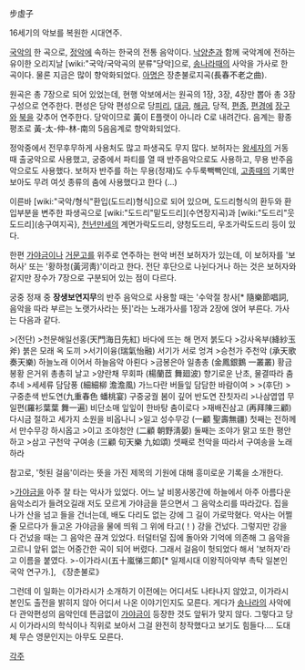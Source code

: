 步虛子

{{{#!html
<iframe width="560" height="315" src="//www.youtube.com/embed/sgZFjCI97ls" frameborder="0" allowfullscreen></iframe>
}}}

{{{#!html
<iframe width="420" height="315" src="//www.youtube.com/embed/Pf1KyiMFwhA" frameborder="0" allowfullscreen></iframe>
}}}
16세기의 악보를 복원한 시대연주. 

[[국악]]의 한 곡으로, [[정악]]에 속하는 한국의 전통 음악이다. [[낙양춘]]과 함께 국악계에 전하는 유이한 오리지날 [wiki:"국악/국악곡의 분류"당악]으로, [[송]]나라때의 사악을 가사로 한 곡이다. 물론 지금은 많이 향악화되었다. [[아명]]은 장춘불로지곡(長春不老之曲).

원곡은 총 7장으로 되어 있었는데, 현행 악보에서는 원곡의 1장, 3장, 4장만 뽑아 총 3장 구성으로 연주한다. 편성은 당악 편성으로 당[[피리]], [[대금]], [[해금]], 당적, [[편종]], [[편경]]에 [[장구]]와 [[북]]을 갖추어 연주한다. 당악이므로 黃이 E플랫이 아니라 C로 내려간다. 음계는 황종평조로 黃-太-仲-林-南의 5음음계로 향악화되었다.

정악중에서 전무후무하게 사용처도 많고 파생곡도 무지 많다. 보허자는 [[왕세자]]의 거동 때 출궁악으로 사용했고, 궁중에서 파티를 열 때 반주음악으로도 사용하고, 무용 반주음악으로도 사용했다. 보허자 반주를 하는 무용(정재)도 수두룩빽빽인데, [[고종]]때의 기록만 보아도 무려 여섯 종류의 춤에 사용했다고 한다 (…) 

이른바 [wiki:"국악/형식"환입(도드리)형식]으로 되어 있으며, 도드리형식의 환두와 환입부분을 변주한 파생곡으로 [wiki:"도드리"밑도드리](수연장지곡)과 [wiki:"도드리"웃도드리](송구여지곡}, [[천년만세]]의 계면가락도드리, 양청도드리, 우조가락도드리 등이 있다.

{{{#!HTML
<iframe width="420" height="315" src="//www.youtube.com/embed/6qdTHxaEAfI" frameborder="0" allowfullscreen></iframe>
}}}
한편 [[가야금]]이나 [[거문고]]를 위주로 연주하는 현악 버전 보허자가 있는데, 이 보허자를 '보허사' 또는 '황하청(黃河靑)'이라고 한다. 전단 후단으로 나뉜다거나 하는 것은 보허자와 같지만 장수가 7장으로 구분되어 있는 점이 다르다.

궁중 정재 중 '''장생보연지무'''의 반주 음악으로 사용할 때는 '수악절 창사[* 隨樂節唱詞, 음악을 따라 부르는 노랫가사라는 뜻]'라는 노래가사를 1장과 2장에 얹어 부른다. 가사는 다음과 같다.

>(전단)
>천문해일선홍(天門海日先紅) 바다에 뜨는 해 먼저 붉도다
>강사옥부(絳紗玉斧) 붉은 모래 옥 도끼
>서기이융(瑞氣怡融) 서기가 서로 엉겨
>승천가 주천악 (承天歌 奏天樂) 하늘노래 이어서 하늘음악 아뢴다
>금봉은아 일총총 (金鳳銀鵝 一叢叢) 황금봉황 은거위 총총히 날고
>양란채 무회파 (楊蘭茝 舞廻波) 향기로운 난초, 물결따라 춤추네
>세세류 담담풍 (細細柳 澹澹風) 가느다란 버들잎 담담한 바람이여
>
>(후단)
>구중춘색 반도연(九重春色 蟠桃宴) 구중궁궐 봄이 깊어 반도연 잔칫자리
>나삼엽엽 무일편(羅衫葉葉 舞一遍) 비단소매 잎잎이 한바탕 춤이로다
>재배진삼고 (再拜陳三顧) 다시금 절하고 세가지 소원을 비옵나니
>일고 성수무강 (一顧 聖壽無疆) 첫째는 전하께서 만수무강 하시옵고
>이고 조야청안 (二顧 朝野淸晏) 둘째는 조야가 맑고 또한 평안하고
>삼고 구천악 구여송 (三顧 句天樂 九如頌) 셋째로 천악을 따라서 구여송을 노래하라


참고로, '헛된 걸음'이라는 뜻을 가진 제목의 기원에 대해 흥미로운 기록을 소개한다.

>[[가야금]]을 아주 잘 타는 악사가 있었다. 어느 날 비몽사몽간에 하늘에서 아주 아름다운 음악소리가 들려오길래 저도 모르게 가야금을 뜯으면서 그 음악소리를 따라갔다. 집을 나가 산을 넘고 들을 건너는데, 배도 다리도 없는 강에 그 길이 가로막혔다. 악사는 어쩔 줄 모르다가 들고온 가야금을 물에 띄워 그 위에 타고(！) 강을 건넜다. 그렇지만 강을 다 건넜을 때는 그 음악은 끊겨 있었다. 터덜터덜 집에 돌아와 기억에 의존해 그 음악을 고르니 앞뒤 없는 어중간한 곡이 되어 버렸다. 그래서 걸음이 헛되었다 해서 '보허자'라고 이름을 붙였다.
>-이가라시(五十嵐悌三郞)[* 일제시대 이왕직아악부 촉탁 일본인 국악 연구가.], 《장춘불로》

그런데 이 일화는 이가라시가 소개하기 이전에는 어디서도 나타나지 않았고, 이가라시 본인도 출전을 밝히지 않아 어디서 나온 이야기인지도 모른다. 게다가 [[송]]나라의 사악에다 관악편성의 음악인데 뜬금없이 [[가야금]]이 등장한 것도 앞뒤가 맞지 않다. 그렇다고 당시 이가라시의 학식이나 직위로 보아서 그걸 완전히 창작했다고 보기도 힘들다.... 도대체 무슨 영문인지는 아무도 모른다.

[[각주]]
